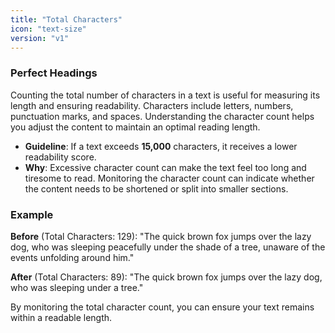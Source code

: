 ```yaml
---
title: "Total Characters"
icon: "text-size"
version: "v1"
---
```


### Perfect Headings

Counting the total number of characters in a text is useful for measuring its length and ensuring readability. Characters include letters, numbers, punctuation marks, and spaces. Understanding the character count helps you adjust the content to maintain an optimal reading length.

- **Guideline**: If a text exceeds **15,000** characters, it receives a lower readability score.
- **Why**: Excessive character count can make the text feel too long and tiresome to read. Monitoring the character count can indicate whether the content needs to be shortened or split into smaller sections.

### Example

**Before** (Total Characters: 129):
"The quick brown fox jumps over the lazy dog, who was sleeping peacefully under the shade of a tree, unaware of the events unfolding around him."

**After** (Total Characters: 89):
"The quick brown fox jumps over the lazy dog, who was sleeping under a tree."

<Tip>
  By monitoring the total character count, you can ensure your text remains
  within a readable length.
</Tip>

